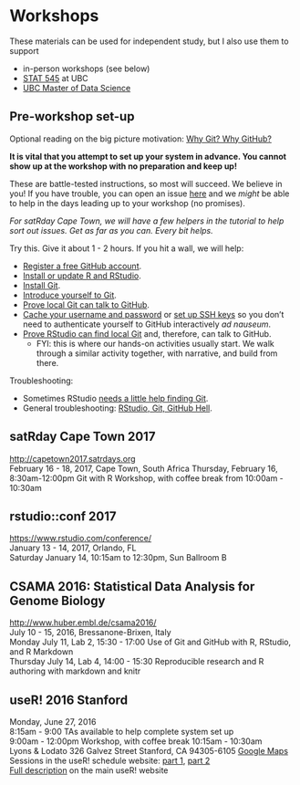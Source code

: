 # Workshops

These materials can be used for independent study, but I also use them to support

  * in-person workshops (see below)
  * [STAT 545](http://stat545.com) at UBC
  * [UBC Master of Data Science](http://masterdatascience.science.ubc.ca)

## Pre-workshop set-up

Optional reading on the big picture motivation: [Why Git? Why GitHub?](#big-picture)

**It is vital that you attempt to set up your system in advance. You cannot show up at the workshop with no preparation and keep up!**

These are battle-tested instructions, so most will succeed. We believe in you! If you have trouble, you can open an issue [here](https://github.com/jennybc/happy-git-with-r/issues) and we *might* be able to help in the days leading up to your workshop (no promises).

*For satRday Cape Town, we will have a few helpers in the tutorial to help sort out issues. Get as far as you can. Every bit helps.*

Try this. Give it about 1 - 2 hours. If you hit a wall, we will help:

  * [Register a free GitHub account](#github-acct).
  * [Install or update R and RStudio](#install-r-rstudio).
  * [Install Git](#install-git).
  * [Introduce yourself to Git](#hello-git).
  * [Prove local Git can talk to GitHub](#push-pull-github).
  * [Cache your username and password](#credential-caching) or [set up SSH keys](#ssh-keys) so you don't need to authenticate yourself to GitHub interactively *ad nauseum*.
  * [Prove RStudio can find local Git](#rstudio-git-github) and, therefore, can talk to GitHub.
    - FYI: this is where our hands-on activities usually start. We walk through a similar activity together, with narrative, and build from there.

Troubleshooting:

  * Sometimes RStudio [needs a little help finding Git](#rstudio-see-git).
  * General troubleshooting: [RStudio, Git, GitHub Hell](#troubleshooting).

## satRday Cape Town 2017

<http://capetown2017.satrdays.org>  
February 16 - 18, 2017, Cape Town, South Africa
Thursday, February 16, 8:30am-12:00pm Git with R Workshop, with coffee break from 10:00am - 10:30am

## rstudio::conf 2017

<https://www.rstudio.com/conference/>  
January 13 - 14, 2017, Orlando, FL  
Saturday January 14, 10:15am to 12:30pm, Sun Ballroom B

## CSAMA 2016: Statistical Data Analysis for Genome Biology

<http://www.huber.embl.de/csama2016/>  
July 10 - 15, 2016, Bressanone-Brixen, Italy  
Monday July 11, Lab 2, 15:30 - 17:00 Use of Git and GitHub with R, RStudio, and R Markdown  
Thursday July 14, Lab 4, 14:00 - 15:30 Reproducible research and R authoring with markdown and knitr  

## useR! 2016 Stanford

Monday, June 27, 2016  
8:15am - 9:00 TAs available to help complete system set up  
9:00am - 12:00pm Workshop, with coffee break 10:15am - 10:30am  
Lyons & Lodato 326 Galvez Street Stanford, CA 94305-6105 [Google Maps](https://goo.gl/maps/wkvKkBkbs1J2)  
Sessions in the useR! schedule website: [part 1](http://schedule.user2016.org/event/7Bad/using-git-and-github-with-r-rstudio-and-r-markdown-part-1), [part 2](http://schedule.user2016.org/event/7Bav/using-git-and-github-with-r-rstudio-and-r-markdown-part-2)  
[Full description](http://user2016.org/tutorials/01.html) on the main useR! website  
